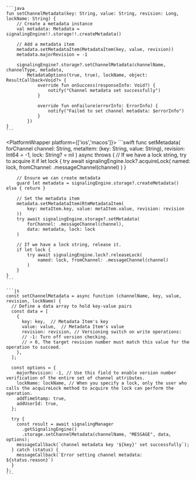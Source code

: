 <PlatformWrapper platform='android'>

    ```java
    fun setChannelMetadata(key: String, value: String, revision: Long, lockName: String) {
        // Create a metadata instance
        val metadata: Metadata = signalingEngine!!.storage!!.createMetadata()

        // Add a metadata item
        metadata.setMetadataItem(MetadataItem(key, value, revision))
        metadata.majorRevision = -1

        signalingEngine?.storage?.setChannelMetadata(channelName, channelType, metadata,
            MetadataOptions(true, true), lockName, object: ResultCallback<Void?> {
                override fun onSuccess(responseInfo: Void?) {
                    notify("Channel metadata set successfully")
                }

                override fun onFailure(errorInfo: ErrorInfo) {
                    notify("Failed to set channel metadata: $errorInfo")
                }
            })
    }
    ```

</PlatformWrapper>

<PlatformWrapper platform={['ios','macos']}>
    ```swift
    func setMetadata(
        forChannel channel: String,
        metaItem: (key: String, value: String), revision: Int64 = -1,
        lock: String? = nil
    ) async throws {
        // If we have a lock string, try to acquire it
        if let lock {
            try await signalingEngine.lock?.acquireLock(
                named: lock, fromChannel: .messageChannel(channel)
            )
        }

        // Ensure we can create metadata
        guard let metadata = signalingEngine.storage?.createMetadata() else { return }

        // Set the metadata item
        metadata.setMetadataItem(RtmMetadataItem(
            key: metaItem.key, value: metaItem.value, revision: revision
        ))
        try await signalingEngine.storage?.setMetadata(
            forChannel: .messageChannel(channel),
            data: metadata, lock: lock
        )

        // If we have a lock string, release it.
        if let lock {
            try await signalingEngine.lock?.releaseLock(
                named: lock, fromChannel: .messageChannel(channel)
            )
        }
    }
    ```
</PlatformWrapper>

<PlatformWrapper platform = 'web'>

    ```js
    const setChannelMetadata = async function (channelName, key, value, revision, lockName) {
      // Define a data array to hold key-value pairs
      const data = [
        {
          key: key,  // Metadata Item's key
          value: value,  // Metadata Item's value
          revision: revision, // Versioning switch on write operations:
          // -1: Turn off version checking.
          // > 0, The target revision number must match this value for the operation to succeed.
        },
      ];

      const options = {
        majorRevision: -1, // Use this field to enable version number verification of the entire set of channel attributes.
        lockName: lockName, // When you specify a lock, only the user who calls the acquireLock method to acquire the lock can perform the operation.
        addTimeStamp: true,
        addUserId: true,
      };

      try {
        const result = await signalingManager
          .getSignalingEngine()
          .storage.setChannelMetadata(channelName, "MESSAGE", data, options);
        messageCallback(`channel metadata key '${key}' set successfully`);
      } catch (status) {
        messageCallback(`Error setting channel metadata: ${status.reason}`)
      }
    };
    ```     
</PlatformWrapper>

